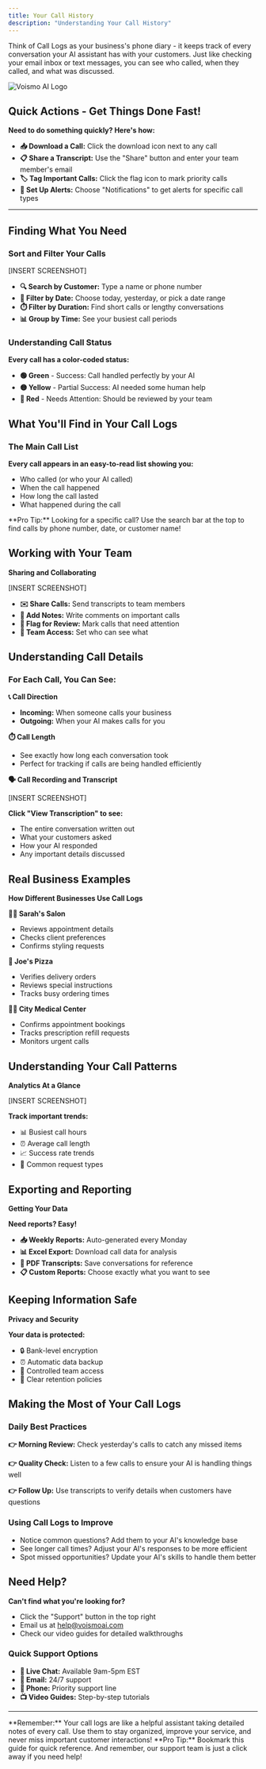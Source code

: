 ```yaml
---
title: Your Call History
description: "Understanding Your Call History"
---
```


Think of Call Logs as your business's phone diary - it keeps track of every conversation your AI assistant has with your customers. Just like checking your email inbox or text messages, you can see who called, when they called, and what was discussed.


<Frame>
      <img
        style={{ borderRadius: '0.8rem'}}
        src="../images/call-history.png"
        alt="Voismo AI Logo"
        noZoom
      />
    </Frame>

## Quick Actions - Get Things Done Fast!

**Need to do something quickly? Here's how:**
- **📥 Download a Call:** Click the download icon next to any call
- **📋 Share a Transcript:** Use the "Share" button and enter your team member's email
- **🏷️ Tag Important Calls:** Click the flag icon to mark priority calls
- **🔔 Set Up Alerts:** Choose "Notifications" to get alerts for specific call types

---
## Finding What You Need
### Sort and Filter Your Calls

[INSERT SCREENSHOT]

- **🔍 Search by Customer:** Type a name or phone number
- **📅 Filter by Date:** Choose today, yesterday, or pick a date range
- **⏱️ Filter by Duration:** Find short calls or lengthy conversations
- **📊 Group by Time:** See your busiest call periods

### Understanding Call Status
**Every call has a color-coded status:**
- **🟢 Green** - Success: Call handled perfectly by your AI
- **🟡 Yellow** - Partial Success: AI needed some human help
- **🔴 Red** - Needs Attention: Should be reviewed by your team

## What You'll Find in Your Call Logs
### The Main Call List

**Every call appears in an easy-to-read list showing you:**
- Who called (or who your AI called)
- When the call happened
- How long the call lasted
- What happened during the call

<Tip>
**Pro Tip:** Looking for a specific call? Use the search bar at the top to find calls by phone number, date, or customer name!
</Tip>

## Working with Your Team
**Sharing and Collaborating**

[INSERT SCREENSHOT]

- **✉️ Share Calls:** Send transcripts to team members
- **📝 Add Notes:** Write comments on important calls
- **🚩 Flag for Review:** Mark calls that need attention
- **👥 Team Access:** Set who can see what

## Understanding Call Details
### For Each Call, You Can See:

**📞 Call Direction**
- **Incoming:** When someone calls your business
- **Outgoing:** When your AI makes calls for you

**⏱️ Call Length**
- See exactly how long each conversation took
- Perfect for tracking if calls are being handled efficiently

**🗣️ Call Recording and Transcript**

[INSERT SCREENSHOT]

**Click "View Transcription" to see:**
- The entire conversation written out
- What your customers asked
- How your AI responded
- Any important details discussed

## Real Business Examples
**How Different Businesses Use Call Logs**

**💇‍♀️ Sarah's Salon**
- Reviews appointment details
- Checks client preferences
- Confirms styling requests

**🍕 Joe's Pizza**
- Verifies delivery orders
- Reviews special instructions
- Tracks busy ordering times

**👩‍⚕️ City Medical Center**
- Confirms appointment bookings
- Tracks prescription refill requests
- Monitors urgent calls

## Understanding Your Call Patterns
**Analytics At a Glance**

[INSERT SCREENSHOT]

**Track important trends:**
- 📊 Busiest call hours
- ⏰ Average call length
- 📈 Success rate trends
- 🔄 Common request types

## Exporting and Reporting
**Getting Your Data**

**Need reports? Easy!**
- **📥 Weekly Reports:** Auto-generated every Monday
- **📊 Excel Export:** Download call data for analysis
- **📄 PDF Transcripts:** Save conversations for reference
- **📋 Custom Reports:** Choose exactly what you want to see

## Keeping Information Safe
**Privacy and Security**

**Your data is protected:**
- 🔒 Bank-level encryption
- ⏰ Automatic data backup
- 👥 Controlled team access
- 📝 Clear retention policies

## Making the Most of Your Call Logs
### Daily Best Practices

**👉 Morning Review:** Check yesterday's calls to catch any missed items 

**👉 Quality Check:** Listen to a few calls to ensure your AI is handling things well 

**👉 Follow Up:** Use transcripts to verify details when customers have questions

### Using Call Logs to Improve
- Notice common questions? Add them to your AI's knowledge base
- See longer call times? Adjust your AI's responses to be more efficient
- Spot missed opportunities? Update your AI's skills to handle them better

## Need Help?
**Can't find what you're looking for?**
- Click the "Support" button in the top right
- Email us at help@voismoai.com
- Check our video guides for detailed walkthroughs

### Quick Support Options
- **💬 Live Chat:** Available 9am-5pm EST
- **📧 Email:** 24/7 support
- **📱 Phone:** Priority support line
- **📺 Video Guides:** Step-by-step tutorials

---
<Tip>
**Remember:** Your call logs are like a helpful assistant taking detailed notes of every call. Use them to stay organized, improve your service, and never miss important customer interactions!
</Tip>

<Tip>
**Pro Tip:** Bookmark this guide for quick reference. And remember, our support team is just a click away if you need help!
</Tip>

